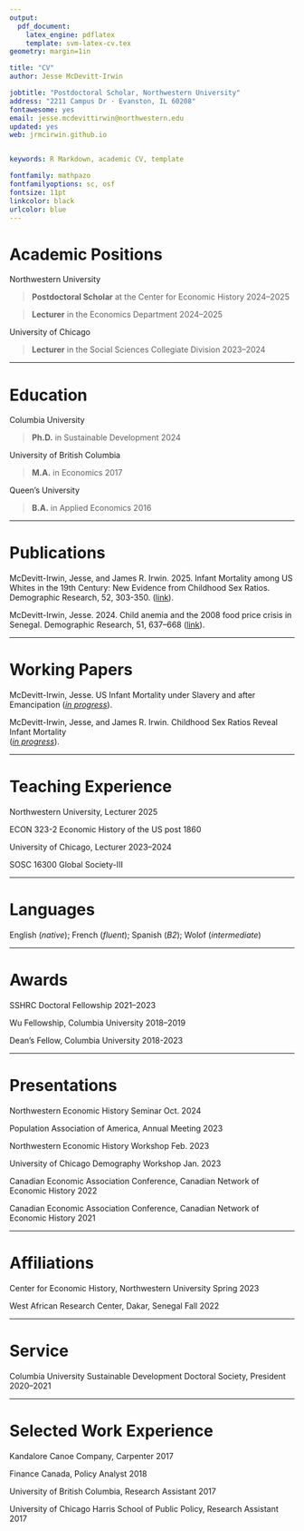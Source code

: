 ```yaml
---
output: 
  pdf_document:
    latex_engine: pdflatex
    template: svm-latex-cv.tex
geometry: margin=1in

title: "CV"
author: Jesse McDevitt-Irwin

jobtitle: "Postdoctoral Scholar, Northwestern University"
address: "2211 Campus Dr · Evanston, IL 60208"
fontawesome: yes
email: jesse.mcdevittirwin@northwestern.edu
updated: yes
web: jrmcirwin.github.io


keywords: R Markdown, academic CV, template

fontfamily: mathpazo
fontfamilyoptions: sc, osf
fontsize: 11pt
linkcolor: black
urlcolor: blue
---
```


# Academic Positions

Northwestern University

> __Postdoctoral Scholar__ at the Center for Economic History  \hfill 2024--2025

> __Lecturer__ in the Economics Department \hfill 2024--2025

University of Chicago

> __Lecturer__ in the Social Sciences Collegiate Division  \hfill 2023--2024

---

# Education

Columbia University

>__Ph.D.__ in Sustainable Development  \hfill 2024

University of British Columbia

>__M.A.__ in Economics \hfill 2017

Queen's University

>__B.A.__ in Applied Economics \hfill 2016

---

# Publications

McDevitt-Irwin, Jesse, and James R. Irwin. 2025. Infant Mortality among US Whites in the 19th Century: New Evidence from Childhood Sex Ratios. Demographic Research, 52, 303-350. ([link](https://www.demographic-research.org/articles/volume/52/10)).

McDevitt-Irwin, Jesse. 2024. Child anemia and the 2008 food price crisis in Senegal. Demographic Research, 51, 637–668 ([link](https://www.demographic-research.org/articles/volume/51/20)).



---

# Working Papers

McDevitt-Irwin, Jesse. US Infant Mortality under Slavery and after Emancipation ([_in progress_](https://jrmcirwin.github.io/sr1/UsSlv.pdf)).

McDevitt-Irwin, Jesse, and James R. Irwin. Childhood Sex Ratios Reveal Infant Mortality  
([_in progress_](https://jrmcirwin.github.io/sr1/DemPap_1.pdf)).


---

# Teaching Experience

Northwestern University, Lecturer \hfill 2025

ECON 323-2 Economic History of the US post 1860

University of Chicago, Lecturer \hfill 2023--2024

SOSC 16300 Global Society-III 

---

# Languages

English  (_native_); French  (_fluent_); Spanish (_B2_); Wolof (_intermediate_)

---

# Awards

SSHRC Doctoral Fellowship \hfill 2021--2023

Wu Fellowship, Columbia University \hfill 2018--2019

Dean's Fellow, Columbia University \hfill 2018-2023

---

# Presentations

Northwestern Economic History Seminar \hfill Oct. 2024

Population Association of America, Annual Meeting \hfill 2023

Northwestern Economic History Workshop \hfill Feb. 2023

University of Chicago Demography Workshop \hfill Jan. 2023

Canadian Economic Association Conference, Canadian Network of Economic History \hfill  2022

Canadian Economic Association Conference, Canadian Network of Economic History \hfill  2021

---

# Affiliations

Center for Economic History, Northwestern University \hfill Spring 2023

West African Research Center, Dakar, Senegal \hfill Fall 2022

---

# Service

Columbia University Sustainable Development Doctoral Society, President \hfill 2020--2021

---

# Selected Work Experience

Kandalore Canoe Company, Carpenter \hfill 2017

Finance Canada, Policy Analyst \hfill 2018

University of British Columbia, Research Assistant \hfill 2017

University of Chicago Harris School of Public Policy, Research Assistant \hfill 2017

